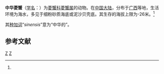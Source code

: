 {{Speciesbox 
| genus = Parthenope
| species = sinensis
| image = Specimen of Parthenope sinensis.JPG
| authority = Shen, 1982<ref name='id11588'>{{cite web| url =http://www.bioinfo.cn/db05/BjdwSpecies.php?action=view&id=11588| title =中华菱蟹| work =《中国动物物种编目数据库》| publisher =中国科学院微生物研究所| author =中国科学院动物研究所| accessdate =2009-04-28| deadurl =yes| archiveurl =https://web.archive.org/web/20160305050154/http://www.bioinfo.cn/db05/BjdwSpecies.php?action=view&id=11588| archivedate =2016-03-05}}</ref>
}}

'''中华菱蟹'''（[[学名|学名]]：{{lang|la|''Parthenope sinensis''}}）为[[菱蟹科|菱蟹科]][[菱蟹属|菱蟹属]]的动物。在[[中国大陆|中国大陆]]，分布于[[广西|广西]]等地，生活环境为海水，多见于细粉砂质海底或泥沙贝壳底。其生存的海拔上限为-26米。<ref name='id11588'/>

其[[种加词|种加词]]“''sinensis''”意为“中华的”。

== 参考文献 ==
{{reflist}}

{{Taxonbar}}

[[Category:菱蟹属|Z]]
[[Category:1982年描述的动物|Z]]